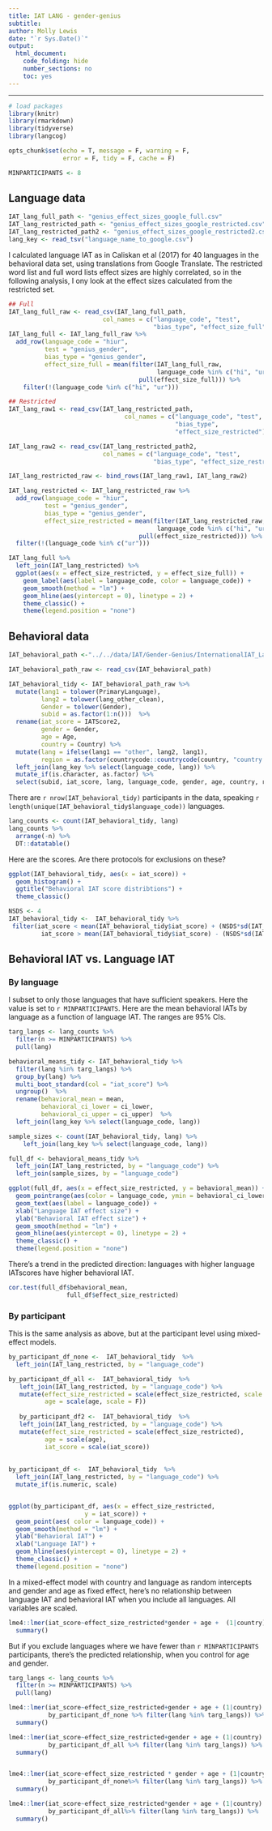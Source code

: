 ```yaml
---
title: IAT LANG - gender-genius
subtitle: 
author: Molly Lewis 
date: "`r Sys.Date()`"
output: 
  html_document:
    code_folding: hide
    number_sections: no
    toc: yes
---
```

  
******

```r
# load packages
library(knitr)
library(rmarkdown)
library(tidyverse)
library(langcog)

opts_chunk$set(echo = T, message = F, warning = F, 
               error = F, tidy = F, cache = F)
```

```r
MINPARTICIPANTS <- 8
```


## Language data
```r
IAT_lang_full_path <- "genius_effect_sizes_google_full.csv"
IAT_lang_restricted_path <- "genius_effect_sizes_google_restricted.csv"
IAT_lang_restricted_path2 <- "genius_effect_sizes_google_restricted2.csv"
lang_key <- read_tsv("language_name_to_google.csv")
```

I calculated language IAT as in Caliskan et al (2017) for 40 languages in the behavioral data set, using translations from Google Translate. The restricted word list and full word lists effect sizes are highly correlated, so in the following analysis, I ony look at the effect sizes calculated from the restricted set.

```r
## Full
IAT_lang_full_raw <- read_csv(IAT_lang_full_path, 
                          col_names = c("language_code", "test",
                                        "bias_type", "effect_size_full")) 
IAT_lang_full <- IAT_lang_full_raw %>%
  add_row(language_code = "hiur", 
          test = "genius_gender", 
          bias_type = "genius_gender", 
          effect_size_full = mean(filter(IAT_lang_full_raw,
                                         language_code %in% c("hi", "ur")) %>% 
                                    pull(effect_size_full))) %>%
    filter(!(language_code %in% c("hi", "ur")))

## Restricted
IAT_lang_raw1 <- read_csv(IAT_lang_restricted_path,
                                col_names = c("language_code", "test",
                                              "bias_type",
                                              "effect_size_restricted"))

IAT_lang_raw2 <- read_csv(IAT_lang_restricted_path2, 
                          col_names = c("language_code", "test",
                                        "bias_type", "effect_size_restricted")) 

IAT_lang_restricted_raw <- bind_rows(IAT_lang_raw1, IAT_lang_raw2)

IAT_lang_restricted <- IAT_lang_restricted_raw %>%
  add_row(language_code = "hiur", 
          test = "genius_gender", 
          bias_type = "genius_gender", 
          effect_size_restricted = mean(filter(IAT_lang_restricted_raw,
                                         language_code %in% c("hi", "ur")) %>% 
                                    pull(effect_size_restricted))) %>%
  filter(!(language_code %in% c("ur")))

IAT_lang_full %>%
  left_join(IAT_lang_restricted) %>%
  ggplot(aes(x = effect_size_restricted, y = effect_size_full)) +
    geom_label(aes(label = language_code, color = language_code)) +
    geom_smooth(method = "lm") +
    geom_hline(aes(yintercept = 0), linetype = 2) +
    theme_classic() +
    theme(legend.position = "none")
```

## Behavioral data
```r
IAT_behavioral_path <-"../../data/IAT/Gender-Genius/InternationalIAT_LanguageData.csv"

IAT_behavioral_path_raw <- read_csv(IAT_behavioral_path)

IAT_behavioral_tidy <- IAT_behavioral_path_raw %>%
  mutate(lang1 = tolower(PrimaryLanguage),
         lang2 = tolower(lang_other_clean),
         Gender = tolower(Gender),
         subid = as.factor(1:n()))  %>%
  rename(iat_score = IATScore2, 
         gender = Gender,
         age = Age,
         country = Country) %>%
  mutate(lang = ifelse(lang1 == "other", lang2, lang1),
         region = as.factor(countrycode::countrycode(country, "country.name", "region"))) %>%
  left_join(lang_key %>% select(language_code, lang)) %>%
  mutate_if(is.character, as.factor) %>%
  select(subid, iat_score, lang, language_code, gender, age, country, region) 
```

There are `r nrow(IAT_behavioral_tidy)` participants in the data, speaking `r length(unique(IAT_behavioral_tidy$language_code))` languages. 
```r
lang_counts <- count(IAT_behavioral_tidy, lang)
lang_counts %>%
  arrange(-n) %>%
  DT::datatable()
```

Here are the scores. Are there protocols for exclusions on these?

```r
ggplot(IAT_behavioral_tidy, aes(x = iat_score)) +
  geom_histogram() +
  ggtitle("Behavioral IAT score distribtions") +
  theme_classic()
```

```r
NSDS <- 4
IAT_behavioral_tidy <-  IAT_behavioral_tidy %>%
 filter(iat_score < mean(IAT_behavioral_tidy$iat_score) + (NSDS*sd(IAT_behavioral_tidy$iat_score)),
         iat_score > mean(IAT_behavioral_tidy$iat_score) - (NSDS*sd(IAT_behavioral_tidy$iat_score))) 
```

## Behavioral IAT vs. Language IAT

### By language

I subset to only those languages that have sufficient speakers. Here the value is set to `r MINPARTICIPANTS`. Here are the mean behavioral IATs by language as a function of language IAT. The ranges are 95% CIs.


```r
targ_langs <- lang_counts %>%
  filter(n >= MINPARTICIPANTS) %>%
  pull(lang)

behavioral_means_tidy <- IAT_behavioral_tidy %>%
  filter(lang %in% targ_langs) %>%
  group_by(lang) %>%
  multi_boot_standard(col = "iat_score") %>%
  ungroup()  %>%
  rename(behavioral_mean = mean,
         behavioral_ci_lower = ci_lower,
         behavioral_ci_upper = ci_upper)  %>%
  left_join(lang_key %>% select(language_code, lang))

sample_sizes <- count(IAT_behavioral_tidy, lang) %>%
    left_join(lang_key %>% select(language_code, lang))

full_df <- behavioral_means_tidy %>%
  left_join(IAT_lang_restricted, by = "language_code") %>%
  left_join(sample_sizes, by = "language_code") 
```


```r
ggplot(full_df, aes(x = effect_size_restricted, y = behavioral_mean)) +
  geom_pointrange(aes(color = language_code, ymin = behavioral_ci_lower, ymax = behavioral_ci_upper)) +
  geom_text(aes(label = language_code)) +
  xlab("Language IAT effect size") +
  ylab("Behavioral IAT effect size") +
  geom_smooth(method = "lm") +
  geom_hline(aes(yintercept = 0), linetype = 2) +
  theme_classic() +
  theme(legend.position = "none")
```

There's a trend in the predicted direction: languages with higher language IATscores  have higher behavioral IAT.
```r
cor.test(full_df$behavioral_mean, 
                full_df$effect_size_restricted)
```

### By participant
This is the same analysis as above, but at the participant level using mixed-effect models.

```r


by_participant_df_none <-  IAT_behavioral_tidy  %>%
  left_join(IAT_lang_restricted, by = "language_code") 

by_participant_df_all <-  IAT_behavioral_tidy  %>%
   left_join(IAT_lang_restricted, by = "language_code") %>%
   mutate(effect_size_restricted = scale(effect_size_restricted, scale = F),
          age = scale(age, scale = F))
   
   by_participant_df2 <-  IAT_behavioral_tidy  %>%
   left_join(IAT_lang_restricted, by = "language_code") %>%
   mutate(effect_size_restricted = scale(effect_size_restricted),
          age = scale(age),
          iat_score = scale(iat_score))
   
    
by_participant_df <-  IAT_behavioral_tidy  %>%
  left_join(IAT_lang_restricted, by = "language_code") %>%
  mutate_if(is.numeric, scale)


ggplot(by_participant_df, aes(x = effect_size_restricted, 
                     y = iat_score)) +
  geom_point(aes( color = language_code)) +
  geom_smooth(method = "lm") +
  ylab("Behavioral IAT") +
  xlab("Language IAT") +
  geom_hline(aes(yintercept = 0), linetype = 2) +
  theme_classic() +
  theme(legend.position = "none")
```

In a mixed-effect model with country and language as random intercepts and gender and age as fixed effect, here's no relationship between language IAT and behavioral IAT when you include all languages. All variables are scaled.

```r
lme4::lmer(iat_score~effect_size_restricted*gender + age +  (1|country) + (1|lang), by_participant_df) %>%
  summary()
```

But if you exclude languages where we have fewer than `r MINPARTICIPANTS` participants, there's the predicted relationship, when you control for age and gender.
```r
targ_langs <- lang_counts %>%
  filter(n >= MINPARTICIPANTS) %>%
  pull(lang)

lme4::lmer(iat_score~effect_size_restricted+gender + age + (1|country)  + (1|lang), 
           by_participant_df_none %>% filter(lang %in% targ_langs)) %>%
  summary()

lme4::lmer(iat_score~effect_size_restricted+gender + age + (1|country)  + (1|lang), 
           by_participant_df_all %>% filter(lang %in% targ_langs)) %>%
  summary()


lme4::lmer(iat_score~effect_size_restricted * gender + age + (1|country)  + (1|lang), 
           by_participant_df_none%>% filter(lang %in% targ_langs)) %>%
  summary()

lme4::lmer(iat_score~effect_size_restricted*gender + age + (1|country)  + (1|lang), 
           by_participant_df_all%>% filter(lang %in% targ_langs)) %>%
  summary()
```
